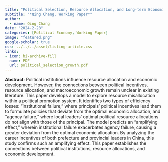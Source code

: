 ```yaml
---
title: "Political Selection, Resource Allocation, and Long-term Economic Growth"
subtitle: "*Qing Chang. Working Paper*"
author: 
  - name: Qing Chang
date: "2024-2-28"
categories: [Political Economy, Working Paper]
image: "featured.png"
google-scholar: true
css: ../../../asset/listing-article.css
links:
- icon: bi-archive-fill
  name: PDF
  url: political_selection_growth.pdf
---
```


**Abstract**:  Political institutions influence resource allocation and economic development. However, the connections between political incentives, resource allocation, and macroeconomic growth remain unclear in existing literature. This paper develops a model to explore resource misallocation within a political promotion system. It identifies two types of efficiency losses: "institutional failure," where principals' political incentives lead them to formulate policies that deviate from the optimal economic allocation, and "agency failure," where local leaders' optimal political resource allocations do not align with those of the principal. The model predicts an "amplifying effect," wherein institutional failure exacerbates agency failure, causing a greater deviation from the optimal economic allocation. By analyzing the career incentives of both prefecture and provincial leaders in China, this study confirms such an amplifying effect. This paper establishes the connections between political institutions, resource allocations, and economic development.